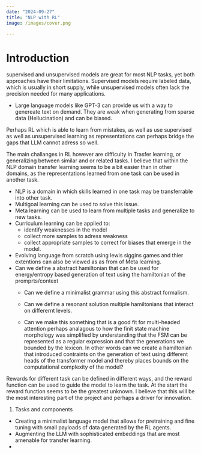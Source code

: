 ```yaml
---
date: "2024-09-27"
title: "NLP with RL"
image: /images/cover.png

---
```



# Introduction

supervised and unsupervised models are great for most NLP tasks, yet both approaches
have their limitations. Supervised models require labeled data, which is usually in
short supply, while unsupervised models often lack the precision needed for many
applications.

- Large language models like GPT-3 can provide us with a way to genereate text on demand.
  They are weak when generating from sparse data (Hellucination) and can be biased.
  
Perhaps RL which is able to learn from mistakes, as well as use supervised as well
as unsupervised learning as representations can perhaps bridge the gaps that LLM
cannot adress so well.


The main challanges in RL however are difficulty in Trasfer learning, or generalizing 
between similar and or related tasks. I believe that within the NLP domain transfer
learning seems to be a bit easier than in other domains, as the representations learned
from one task can be used in another task.

- NLP is a domain in which skills learned in one task may be transferrable into other task.
- Multigoal learning can be used to solve this issue.
- Meta learning can be used to learn from multiple tasks and generalize to new tasks.
- Curriculum learning can be applied to: 
    - identify weaknesses in the model 
    - collect more samples to adress weakness 
    - collect appropriate samples to correct for biases that emerge in the model.
- Evolving language from scratch using lewis siggins games and thier extentions can
  also be viewed as as from of Meta learning.
- Can we define a abstract hamiltonian that can be used for energy/entropy based generation of text 
  using the hamiltonian of the promprts/context
  - Can we define a minimalist grammar using this abstract formalism.
  - Can we define a resonant solution multiple hamiltonians that interact on differernt levels.
  
  - Can we make this something that is a good fit for multi-headed attention perhaps analagous to how the 
    finit state machine morphology was simplified by understanding that the FSM can be represented as a
    regular expression and that the generations we bounded by the lexicon. In other words can we create
    a hamiltonian that introduced contraints on the generation of text using different heads of the
    transformer model and thereby places bounds on the computational complexity of the model?
  
Rewards for different task can be defined in different ways, and the reward function
can be used to guide the model to learn the task. At the start the reward function
seems to be the greatest unknown. I believe that this will be the most interesting 
part of the project and perhaps a driver for innovation. 

1. Tasks and components

- Creating a minimalist language model that allows for pretraining and fine tuning with small payloads of data generated by the RL agents.
- Augmenting the LLM with sophisticated embeddings that are most amenable for transfer learning.
- 
